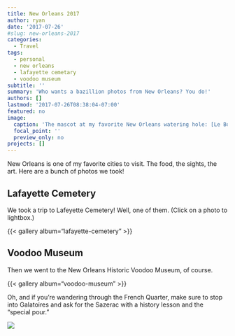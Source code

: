 ```yaml
---
title: New Orleans 2017
author: ryan
date: '2017-07-26'
#slug: new-orleans-2017
categories:
  - Travel
tags:
  - personal
  - new orleans
  - lafayette cemetary
  - voodoo museum
subtitle: ''
summary: 'Who wants a bazillion photos from New Orleans? You do!'
authors: []
lastmod: '2017-07-26T08:38:04-07:00'
featured: no
image: 
  caption: 'The mascot at my favorite New Orleans watering hole: [Le Bon Temps Roule](https://lbtrnola.com/).'
  focal_point: ''
  preview_only: no
projects: []
---
```

New Orleans is one of my favorite cities to visit. The food, the sights, the art. Here are a bunch of photos we took!

## Lafayette Cemetery

We took a trip to Lafeyette Cemetery! Well, one of them. (Click on a photo to lightbox.)

{{< gallery album="lafayette-cemetery" >}} 

## Voodoo Museum

Then we went to the New Orleans Historic Voodoo Museum, of course.

{{< gallery album="voodoo-museum" >}} 

Oh, and if you're wandering through the French Quarter, make sure to stop into Galatoires and ask for the Sazerac with a history lesson and the "special pour."

![](special-pour.jpg)
